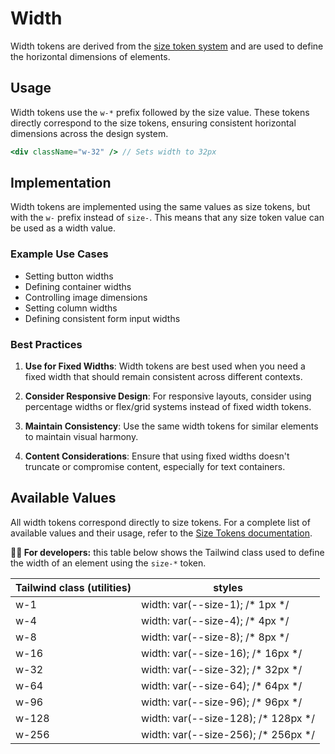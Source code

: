 
<Meta title="Foundations/Width/Docs" of={Width} />

# Width

Width tokens are derived from the [size token system](?path=/docs/foundations-dimensions-size--docs) and are used to define the horizontal dimensions of elements.

## Usage

Width tokens use the `w-*` prefix followed by the size value. These tokens directly correspond to the size tokens, ensuring consistent horizontal dimensions across the design system.

```jsx
<div className="w-32" /> // Sets width to 32px
```

## Implementation

Width tokens are implemented using the same values as size tokens, but with the `w-` prefix instead of `size-`. This means that any size token value can be used as a width value.

### Example Use Cases

- Setting button widths
- Defining container widths
- Controlling image dimensions
- Setting column widths
- Defining consistent form input widths

### Best Practices

1. **Use for Fixed Widths**: Width tokens are best used when you need a fixed width that should remain consistent across different contexts.

2. **Consider Responsive Design**: For responsive layouts, consider using percentage widths or flex/grid systems instead of fixed width tokens.

3. **Maintain Consistency**: Use the same width tokens for similar elements to maintain visual harmony.

4. **Content Considerations**: Ensure that using fixed widths doesn't truncate or compromise content, especially for text containers.

## Available Values

All width tokens correspond directly to size tokens. For a complete list of available values and their usage, refer to the [Size Tokens documentation](?path=/docs/foundations-dimensions-size--docs#available-values).

<Canvas></Canvas>

**👨‍💻 For developers:** this table below shows the Tailwind class used to define
the width of an element using the `size-*` token.

<div className="my-24 overflow-hidden rounded-lg">
  <table className="w-full">
    <thead>
      <tr className="border-b border-muted bg-muted">
        <th className="p-12 text-left text-on-accent body-3">
          Tailwind class (utilities)
        </th>
        <th className="p-12 text-left text-on-accent body-3">styles</th>
      </tr>
    </thead>
    <tbody className="bg-canvas">
      <tr className="border-b border-muted">
        <td className="text-accent p-12 body-4">w-1</td>
        <td className="p-12 text-muted body-4">
          width: var(--size-1); /* 1px */
        </td>
      </tr>
      <tr className="border-b border-muted">
        <td className="text-accent p-12 body-4">w-4</td>
        <td className="p-12 text-muted body-4">
          width: var(--size-4); /* 4px */
        </td>
      </tr>
      <tr className="border-b border-muted">
        <td className="text-accent p-12 body-4">w-8</td>
        <td className="p-12 text-muted body-4">
          width: var(--size-8); /* 8px */
        </td>
      </tr>
      <tr className="border-b border-muted">
        <td className="text-accent p-12 body-4">w-16</td>
        <td className="p-12 text-muted body-4">
          width: var(--size-16); /* 16px */
        </td>
      </tr>
      <tr className="border-b border-muted">
        <td className="text-accent p-12 body-4">w-32</td>
        <td className="p-12 text-muted body-4">
          width: var(--size-32); /* 32px */
        </td>
      </tr>
      <tr className="border-b border-muted">
        <td className="text-accent p-12 body-4">w-64</td>
        <td className="p-12 text-muted body-4">
          width: var(--size-64); /* 64px */
        </td>
      </tr>
      <tr className="border-b border-muted">
        <td className="text-accent p-12 body-4">w-96</td>
        <td className="p-12 text-muted body-4">
          width: var(--size-96); /* 96px */
        </td>
      </tr>
      <tr className="border-b border-muted">
        <td className="text-accent p-12 body-4">w-128</td>
        <td className="p-12 text-muted body-4">
          width: var(--size-128); /* 128px */
        </td>
      </tr>
      <tr>
        <td className="text-accent p-12 body-4">w-256</td>
        <td className="p-12 text-muted body-4">
          width: var(--size-256); /* 256px */
        </td>
      </tr>
    </tbody>
  </table>
</div>
